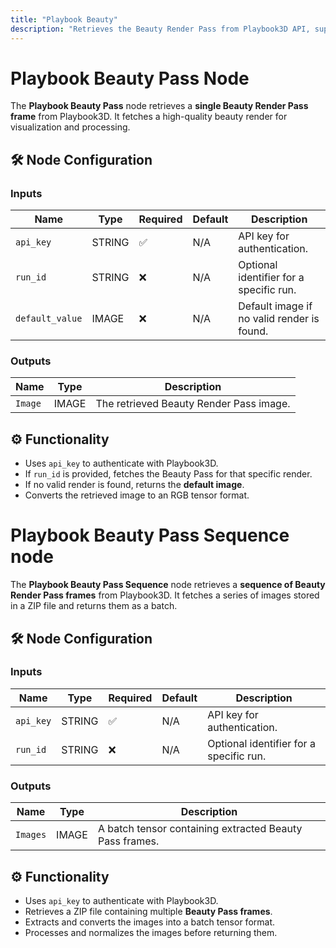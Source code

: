 ```yaml
---
title: "Playbook Beauty"
description: "Retrieves the Beauty Render Pass from Playbook3D API, supporting both single-frame and sequence modes."
---
```

# Playbook Beauty Pass Node

The **Playbook Beauty Pass** node retrieves a **single Beauty Render Pass frame** from Playbook3D. It fetches a high-quality beauty render for visualization and processing.

## 🛠️ Node Configuration

### **Inputs**
| Name         | Type   | Required | Default | Description |
|-------------|--------|----------|---------|--------------------------------|
| `api_key`   | STRING | ✅        | N/A     | API key for authentication. |
| `run_id`    | STRING | ❌        | N/A     | Optional identifier for a specific run. |
| `default_value` | IMAGE | ❌        | N/A     | Default image if no valid render is found. |

### **Outputs**
| Name     | Type   | Description |
|----------|--------|--------------------------------|
| `Image`  | IMAGE  | The retrieved Beauty Render Pass image. |

## ⚙️ Functionality

- Uses `api_key` to authenticate with Playbook3D.
- If `run_id` is provided, fetches the Beauty Pass for that specific render.
- If no valid render is found, returns the **default image**.
- Converts the retrieved image to an RGB tensor format.

# Playbook Beauty Pass Sequence node

The **Playbook Beauty Pass Sequence** node retrieves a **sequence of Beauty Render Pass frames** from Playbook3D. It fetches a series of images stored in a ZIP file and returns them as a batch.

## 🛠️ Node Configuration

### **Inputs**
| Name         | Type   | Required | Default | Description |
|-------------|--------|----------|---------|--------------------------------|
| `api_key`   | STRING | ✅        | N/A     | API key for authentication. |
| `run_id`    | STRING | ❌        | N/A     | Optional identifier for a specific run. |

### **Outputs**
| Name     | Type   | Description |
|----------|--------|--------------------------------|
| `Images` | IMAGE  | A batch tensor containing extracted Beauty Pass frames. |

## ⚙️ Functionality

- Uses `api_key` to authenticate with Playbook3D.
- Retrieves a ZIP file containing multiple **Beauty Pass frames**.
- Extracts and converts the images into a batch tensor format.
- Processes and normalizes the images before returning them.
